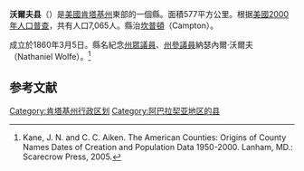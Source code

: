 {{noteTA
|T=zh-hans:沃尔夫县 (肯塔基州);zh-hk:沃爾夫縣 (肯塔基州);zh-tw:沃爾夫郡 (肯塔基州);
|1=zh-hans:县;zh-hk:縣;zh-tw:郡;
}}

<!--[[File:Map_of_Kentucky_highlighting_Wolfe_County.svg|250px]]-->
{{Infobox U.S. County
| county = 沃爾夫縣
| state = 肯塔基州
| en county = Wolfe County
| en state = Kentucky
| seal = 
| founded year = 1860
| founded date = 
| seat wl = Campton
| largest city wl = 
| area mi = 223
| area km = 577
| area land mi = 223
| area land km = 577
| area water mi = 0
| area water km = 0
| area percentage = 0.04%
| census yr = 2000
| pop = 7,065
| density mi = 32
| density km = 12
| time zone = Eastern
| UTC offset = -5
| DST offset = -4
| footnotes = 
| web = www.wolfecounty.com
| named for = 
}}
'''沃爾夫县'''（{{lang-en|Wolfe County}}）是[[美國|美國]][[肯塔基州|肯塔基州]]東部的一個縣。面積577平方公里。根据[[美國2000年人口普查|美國2000年人口普查]]，共有人口7,065人。縣治[[坎普頓_(肯塔基州)|坎普頓]]（Campton）。

成立於1860年3月5日。縣名紀念[[肯塔基州州眾議院|州眾議員]]、[[肯塔基州參議院|州參議員]]納瑟內爾·沃爾夫 （Nathaniel Wolfe）。<ref>Kane, J. N. and C. C. Aiken. The American Counties: Origins of County Names Dates of Creation and Population Data 1950-2000. Lanham, MD.: Scarecrow Press, 2005.</ref>

==参考文献==
{{reflist}}

[[Category:肯塔基州行政区划|Category:肯塔基州行政区划]]
[[Category:阿巴拉契亚地区的县|Category:阿巴拉契亚地区的县]]